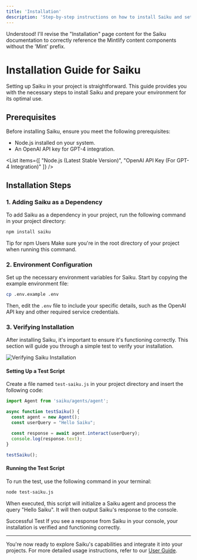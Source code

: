 ```yaml
---
title: 'Installation'
description: 'Step-by-step instructions on how to install Saiku and set up your environment for optimal use.'
---
```

Understood! I'll revise the "Installation" page content for the Saiku documentation to correctly reference the Mintlify content components without the 'Mint' prefix.


# Installation Guide for Saiku

Setting up Saiku in your project is straightforward. This guide provides you with the necessary steps to install Saiku and prepare your environment for its optimal use.


## Prerequisites

Before installing Saiku, ensure you meet the following prerequisites:

- Node.js installed on your system.
- An OpenAI API key for GPT-4 integration.

<List items={[
  "Node.js (Latest Stable Version)",
  "OpenAI API Key (For GPT-4 Integration)"
]} />

## Installation Steps

### 1. Adding Saiku as a Dependency

To add Saiku as a dependency in your project, run the following command in your project directory:

```bash
npm install saiku
```

<Callout type="tip">
  <CalloutTitle>Tip for npm Users</CalloutTitle>
  Make sure you're in the root directory of your project when running this command.
</Callout>

### 2. Environment Configuration

Set up the necessary environment variables for Saiku. Start by copying the example environment file:

```bash
cp .env.example .env
```

Then, edit the `.env` file to include your specific details, such as the OpenAI API key and other required service credentials.

### 3. Verifying Installation

After installing Saiku, it's important to ensure it's functioning correctly. This section will guide you through a simple test to verify your installation.

<Image
  src="/images/verify-installation.svg"
  alt="Verifying Saiku Installation"
/>

#### Setting Up a Test Script

Create a file named `test-saiku.js` in your project directory and insert the following code:

```javascript
import Agent from 'saiku/agents/agent';

async function testSaiku() {
  const agent = new Agent();
  const userQuery = "Hello Saiku";

  const response = await agent.interact(userQuery);
  console.log(response.text);
}

testSaiku();
```

#### Running the Test Script

To run the test, use the following command in your terminal:

```bash
node test-saiku.js
```

When executed, this script will initialize a Saiku agent and process the query "Hello Saiku". It will then output Saiku's response to the console.

<Callout type="success">
  <CalloutTitle>Successful Test</CalloutTitle>
  If you see a response from Saiku in your console, your installation is verified and functioning correctly.
</Callout>

---

You're now ready to explore Saiku's capabilities and integrate it into your projects. For more detailed usage instructions, refer to our [User Guide](/user-guide/usage-instructions).

<Footer />



